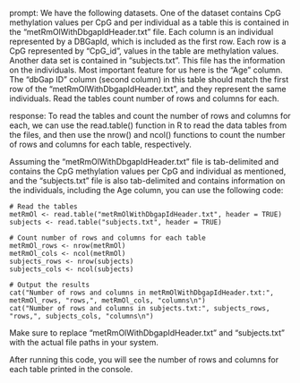 prompt:
We have the following datasets. One of the dataset contains CpG methylation values per CpG and per individual as a table this is contained in the “metRmOlWithDbgapIdHeader.txt” file. Each column is an individual represented by a DBGapId, which is included as the first row. Each row is a CpG represented by "CpG_id", values in the table are methylation values. Another data set is contained in “subjects.txt”. This file has the information on the individuals. Most important feature for us here is the "Age" column. The "dbGap ID" column (second column) in this table should match the first row of the "metRmOlWithDbgapIdHeader.txt", and they represent the same individuals. 
Read the tables count number of rows and columns for each.

response:
To read the tables and count the number of rows and columns for each, we can use the read.table() function in R to read the data tables from the files, and then use the nrow() and ncol() functions to count the number of rows and columns for each table, respectively.

Assuming the "metRmOlWithDbgapIdHeader.txt" file is tab-delimited and contains the CpG methylation values per CpG and individual as mentioned, and the "subjects.txt" file is also tab-delimited and contains information on the individuals, including the Age column, you can use the following code:

```
# Read the tables
metRmOl <- read.table("metRmOlWithDbgapIdHeader.txt", header = TRUE)
subjects <- read.table("subjects.txt", header = TRUE)

# Count number of rows and columns for each table
metRmOl_rows <- nrow(metRmOl)
metRmOl_cols <- ncol(metRmOl)
subjects_rows <- nrow(subjects)
subjects_cols <- ncol(subjects)

# Output the results
cat("Number of rows and columns in metRmOlWithDbgapIdHeader.txt:", metRmOl_rows, "rows,", metRmOl_cols, "columns\n")
cat("Number of rows and columns in subjects.txt:", subjects_rows, "rows,", subjects_cols, "columns\n")
```

Make sure to replace "metRmOlWithDbgapIdHeader.txt" and "subjects.txt" with the actual file paths in your system.

After running this code, you will see the number of rows and columns for each table printed in the console.
